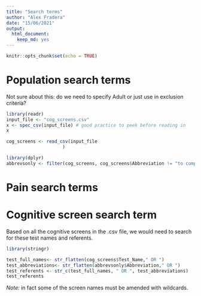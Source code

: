 ```yaml
---
title: "Search terms"
author: "Alex Fradera"
date: "15/06/2021"
output: 
  html_document: 
    keep_md: yes
---
```


```r
knitr::opts_chunk$set(echo = TRUE)
```


# Population search terms
Not sure about this: do we need to specify Adult or just use in exclusion criteria?


```r
library(readr)
input_file <- "cog_screens.csv"
x <- spec_csv(input_file) # good practice to peek before reading in
x

```

```r
cog_screens <- read_csv(input_file
                     )
```

```r
library(dplyr)
abbrevsonly <- filter(cog_screens, cog_screens$Abbreviation != "to complete")
```


# Pain search terms






# Cognitive screen search term

Based on all the cognitive screens in the .csv file, we would need to search for these test names and referents.

```r
library(stringr)

test_full_names<- str_flatten(cog_screens$Test_Name," OR ")
test_abbreviations<- str_flatten(abbrevsonly$Abbreviation," OR ")
test_referents <- str_c(test_full_names, " OR ", test_abbreviations)
test_referents
```

*Note:* in fact some of the screen names must be amended with wildcards.